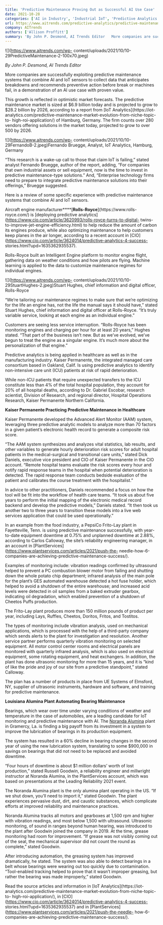 ```yaml
---
title: 'Predictive Maintenance Proving Out as Successful AI Use Case'
date: 2021-10-28
categories: ['AI in Industry', 'Industrial IoT', 'Predictive Analytics', 'industrial IoT', 'predictive analytics']
url: https://www.aitrends.com/predictive-analytics/predictive-maintenance-proving-out-as-successful-ai-use-case/
company: AITrends
authors: ['Allison Proffitt']
summary: 'By John P. Desmond, AI Trends Editor   More companies are successfully exploiting predictive maintenance systems that combine AI and IoT sensors to collect data that anticipates breakdowns and recommends preventive action before break or machines fail, in a demonstration of an AI use case with proven value.   This growth is reflected in optimistic market forecasts. […]'
---
```



![](https://www.aitrends.com/wp-
content/uploads/2021/10/10-29PredictiveMaintenance-2-100x70.jpeg)

_By John P. Desmond, AI Trends Editor_

More companies are successfully exploiting predictive maintenance systems that
combine AI and IoT sensors to collect data that anticipates breakdowns and
recommends preventive action before break or machines fail, in a demonstration
of an AI use case with proven value.

This growth is reflected in optimistic market forecasts. The predictive
maintenance market is sized at $6.9 billion today and is projected to grow to
$28.2 billion by 2026, according to a report from [IoT Analytics](https://iot-
analytics.com/predictive-maintenance-market-evolution-from-niche-topic-to-
high-roi-application/) of Hamburg, Germany. The firm counts over 280 vendors
offering solutions in the market today, projected to grow to over 500 by 2026.

![](https://www.aitrends.com/wp-
content/uploads/2021/10/10-29FernandoB-2.jpeg)Fernando Bruegge, Analyst, IoT
Analytics, Hamburg, Germany

“This research is a wake-up call to those that claim IoT is failing,” stated
analyst Fernando Bruegge, author of the report, adding, “For companies that
own industrial assets or sell equipment, now is the time to invest in
predictive maintenance-type solutions.” And, “Enterprise technology firms need
to prepare to integrate predictive maintenance solutions into their
offerings,” Bruegge suggested.

Here is a review of some specific experience with predictive maintenance
systems that combine AI and IoT sensors.

Aircraft engine manufacturer****[**Rolls-Royce**](https://www.rolls-
royce.com/) is [deploying predictive
analytics](https://www.cio.com/article/3620993/rolls-royce-turns-to-digital-
twins-to-improve-jet-engine-efficiency.html) to help reduce the amount of
carbon its engines produce, while also optimizing maintenance to help
customers keep planes in the air longer, according to a recent account in
[CIO](https://www.cio.com/article/3624014/predictive-analytics-4-success-
stories.html?upd=1635362935537).

Rolls-Royce built an Intelligent Engine platform to monitor engine flight,
gathering data on weather conditions and how pilots are flying. Machine
learning is applied to the data to customize maintenance regimes for
individual engines.

![](https://www.aitrends.com/wp-
content/uploads/2021/10/10-29StuartHughes-2.jpeg)Stuart Hughes, chief
information and digital officer, Rolls-Royce

“We’re tailoring our maintenance regimes to make sure that we’re optimizing
for the life an engine has, not the life the manual says it should have,”
stated Stuart Hughes, chief information and digital officer at Rolls-Royce.
“It’s truly variable service, looking at each engine as an individual engine.”

Customers are seeing less service interruption. “Rolls-Royce has been
monitoring engines and charging per hour for at least 20 years,” Hughes
stated. “That part of the business isn’t new. But as we’ve evolved, we’ve
begun to treat the engine as a singular engine. It’s much more about the
personalization of that engine.”

Predictive analytics is being applied in healthcare as well as in the
manufacturing industry. Kaiser Permanente, the integrated managed care
consortium based in Oakland, Calif. Is using predictive analytics to identify
non-intensive care unit (ICU) patients at risk of rapid deterioration.

While non-ICU patients that require unexpected transfers to the ICU constitute
less than 4% of the total hospital population, they account for 20% of all
hospital deaths, according to Dr. Gabriel Escobar, research scientist,
Division of Research, and regional director, Hospital Operations Research,
Kaiser Permanente Northern California.

**Kaiser Permanente Practicing Predictive Maintenance in Healthcare**

Kaiser Permanente developed the Advanced Alert Monitor (AAM) system,
leveraging three predictive analytic models to analyze more than 70 factors in
a given patient’s electronic health record to generate a composite risk score.

“The AAM system synthesizes and analyzes vital statistics, lab results, and
other variables to generate hourly deterioration risk scores for adult
hospital patients in the medical-surgical and transitional care units,” stated
Dick Daniels, executive vice president and CIO of Kaiser Permanente in the CIO
account. “Remote hospital teams evaluate the risk scores every hour and notify
rapid response teams in the hospital when potential deterioration is detected.
The rapid response team conducts bedside evaluation of the patient and
calibrates the course treatment with the hospitalist.”

In advice to other practitioners, Daniels recommended a focus on how the tool
will be fit into the workflow of health care teams. “It took us about five
years to perform the initial mapping of the electronic medical record backend
and develop the predictive models,” Daniels stated. “It then took us another
two to three years to transition these models into a live web services
application that could be used operationally.”

In an example from the food industry, a PepsiCo Frito-Lay plant in
Fayetteville, Tenn. is using predictive maintenance successfully, with year-
to-date equipment downtime at 0.75% and unplanned downtime at 2.88%, according
to Carlos Calloway, the site’s reliability engineering manager, in an account
in [PlantServices](https://www.plantservices.com/articles/2021/push-the-
needle-how-6-companies-are-achieving-predictive-maintenance-success/).

Examples of monitoring include: vibration readings confirmed by ultrasound
helped to prevent a PC combustion blower motor from failing and shutting down
the whole potato chip department; infrared analysis of the main pole for the
plant’s GES automated warehouse detected a hot fuse holder, which helped to
avoid a shutdown of the entire warehouse; and increased acid levels were
detected in oil samples from a baked extruder gearbox, indicating oil
degradation, which enabled prevention of a shutdown of Cheetos Puffs
production.

The Frito-Lay plant produces more than 150 million pounds of product per year,
including Lays, Ruffles, Cheetos, Doritos, Fritos, and Tostitos.

The types of monitoring include vibration analysis, used on mechanical
applications, which is processed with the help of a third-party company which
sends alerts to the plant for investigation and resolution. Another service
partner performs quarterly vibration monitoring on selected equipment. All
motor control center rooms and electrical panels are monitored with quarterly
infrared analysis, which is also used on electrical equipment, some rotating
equipment, and heat exchangers. In addition, the plant has done ultrasonic
monitoring for more than 15 years, and it is “kind of like the pride and joy
of our site from a predictive standpoint,” stated Calloway.

The plan has a number of products in place from UE Systems of Elmsford, NY,
supplier of ultrasonic instruments, hardware and software, and training for
predictive maintenance.

**Louisiana Alumina Plant Automating Bearing Maintenance**

Bearings, which wear over time under varying conditions of weather and
temperature in the case of automobiles, are a leading candidate for IoT
monitoring and predictive maintenance with AI. The [Noranda
Alumina](http://www.newdayal.com/noranda-alumina) plant in Gramercy, La. is
finding a big payoff from its investment in a system to improve the
lubrication of bearings in its production equipment.

The system has resulted in a 60% decline in bearing changes in the second year
of using the new lubrication system, translating to some $900,000 in savings
on bearings that did not need to be replaced and avoided downtime.

“Four hours of downtime is about $1 million dollars’ worth of lost
production,” stated Russell Goodwin, a reliability engineer and millwright
instructor at Noranda Alumina, in the PlantServices account, which was based
on presentations at the Leading Reliability 2021 event.

The Noranda Alumina plant is the only alumina plant operating in the US. “If
we shut down, you’ll need to import it,” stated Goodwin. The plant experiences
pervasive dust, dirt, and caustic substances, which complicate efforts at
improved reliability and maintenance practices.

Noranda Alumina tracks all motors and gearboxes at 1,500 rpm and higher with
vibration readings, and most below 1,500 with ultrasound. Ultrasonic
monitoring, of sound in ranges beyond human hearing, was introduced to the
plant after Goodwin joined the company in 2019. At the time, grease monitoring
had room for improvement. “If grease was not visibly coming out of the seal,
the mechanical supervisor did not count the round as complete,” stated
Goodwin.

After introducing automation, the greasing system has improved dramatically,
he stated. The system was also able to detect bearings in a belt whose
bearings were wearing out too quickly due to contamination. “Tool-enabled
tracking helped to prove that it wasn’t improper greasing, but rather the
bearing was made improperly,” stated Goodwin.

Read the source articles and information in  [IoT Analytics](https://iot-
analytics.com/predictive-maintenance-market-evolution-from-niche-topic-to-
high-roi-application/), in
[CIO](https://www.cio.com/article/3624014/predictive-analytics-4-success-
stories.html?upd=1635362935537) and in
[PlantServices](https://www.plantservices.com/articles/2021/push-the-needle-
how-6-companies-are-achieving-predictive-maintenance-success/).

